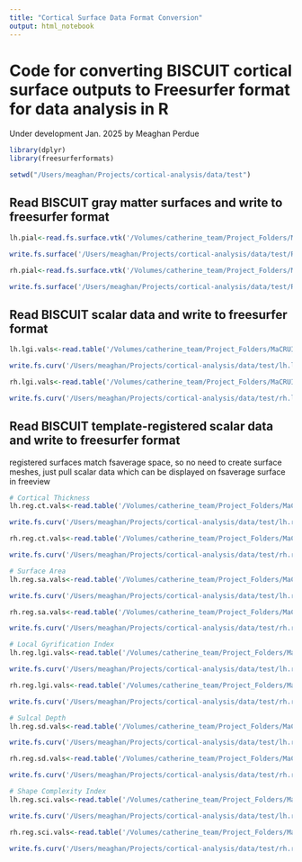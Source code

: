 ```yaml
---
title: "Cortical Surface Data Format Conversion"
output: html_notebook
---
```


# Code for converting BISCUIT cortical surface outputs to Freesurfer format for data analysis in R
Under development Jan. 2025 by Meaghan Perdue

```r
library(dplyr)
library(freesurferformats)

setwd("/Users/meaghan/Projects/cortical-analysis/data/test")


```

## Read BISCUIT gray matter surfaces and write to freesurfer format
```r
lh.pial<-read.fs.surface.vtk('/Volumes/catherine_team/Project_Folders/MaCRUISE/PS_MaCRUISE1mm/1_Processed_Output/10006_PS20_012_Session7/Lebel_Peds-x-10006-x-10006_PS20_012_Session7-x-biscuit_mc_v2-x-5354db8f-b70a-4597-9fb7-315acf79ff7c/surf/lh.gray.vtk')

write.fs.surface('/Users/meaghan/Projects/cortical-analysis/data/test/Rlh.pial', lh.pial$vertices, lh.pial$faces, format = 'bin')

rh.pial<-read.fs.surface.vtk('/Volumes/catherine_team/Project_Folders/MaCRUISE/PS_MaCRUISE1mm/1_Processed_Output/10006_PS20_012_Session7/Lebel_Peds-x-10006-x-10006_PS20_012_Session7-x-biscuit_mc_v2-x-5354db8f-b70a-4597-9fb7-315acf79ff7c/surf/rh.gray.vtk')

write.fs.surface('/Users/meaghan/Projects/cortical-analysis/data/test/Rrh.pial', rh.pial$vertices, rh.pial$faces, format = 'bin')

```

## Read BISCUIT scalar data and write to freesurfer format
```r
lh.lgi.vals<-read.table('/Volumes/catherine_team/Project_Folders/MaCRUISE/PS_MaCRUISE1mm/1_Processed_Output/10006_PS20_012_Session7/Lebel_Peds-x-10006-x-10006_PS20_012_Session7-x-biscuit_mc_v2-x-5354db8f-b70a-4597-9fb7-315acf79ff7c/quant/lh.gray.LGI.txt')$V1

write.fs.curv('/Users/meaghan/Projects/cortical-analysis/data/test/lh.lgi', lh.lgi.vals)

rh.lgi.vals<-read.table('/Volumes/catherine_team/Project_Folders/MaCRUISE/PS_MaCRUISE1mm/1_Processed_Output/10006_PS20_012_Session7/Lebel_Peds-x-10006-x-10006_PS20_012_Session7-x-biscuit_mc_v2-x-5354db8f-b70a-4597-9fb7-315acf79ff7c/quant/rh.gray.LGI.txt')$V1

write.fs.curv('/Users/meaghan/Projects/cortical-analysis/data/test/rh.lgi', rh.lgi.vals)

```

## Read BISCUIT template-registered scalar data and write to freesurfer format
registered surfaces match fsaverage space, so no need to create surface meshes, just pull scalar data which can be displayed on fsaverage surface in freeview
```r
# Cortical Thickness
lh.reg.ct.vals<-read.table('/Volumes/catherine_team/Project_Folders/MaCRUISE/PS_MaCRUISE1mm/1_Processed_Output/10006_PS20_012_Session7/Lebel_Peds-x-10006-x-10006_PS20_012_Session7-x-biscuit_mc_v2-x-5354db8f-b70a-4597-9fb7-315acf79ff7c/stat/lh.reg.thickness.txt')$V1

write.fs.curv('/Users/meaghan/Projects/cortical-analysis/data/test/lh.reg.ct', lh.reg.ct.vals)

rh.reg.ct.vals<-read.table('/Volumes/catherine_team/Project_Folders/MaCRUISE/PS_MaCRUISE1mm/1_Processed_Output/10006_PS20_012_Session7/Lebel_Peds-x-10006-x-10006_PS20_012_Session7-x-biscuit_mc_v2-x-5354db8f-b70a-4597-9fb7-315acf79ff7c/stat/rh.reg.thickness.txt')$V1

write.fs.curv('/Users/meaghan/Projects/cortical-analysis/data/test/rh.reg.ct', rh.reg.ct.vals)

# Surface Area
lh.reg.sa.vals<-read.table('/Volumes/catherine_team/Project_Folders/MaCRUISE/PS_MaCRUISE1mm/1_Processed_Output/10006_PS20_012_Session7/Lebel_Peds-x-10006-x-10006_PS20_012_Session7-x-biscuit_mc_v2-x-5354db8f-b70a-4597-9fb7-315acf79ff7c/stat/lh.mid.reg.area.txt')$V1

write.fs.curv('/Users/meaghan/Projects/cortical-analysis/data/test/lh.reg.sa', lh.reg.sa.vals)

rh.reg.sa.vals<-read.table('/Volumes/catherine_team/Project_Folders/MaCRUISE/PS_MaCRUISE1mm/1_Processed_Output/10006_PS20_012_Session7/Lebel_Peds-x-10006-x-10006_PS20_012_Session7-x-biscuit_mc_v2-x-5354db8f-b70a-4597-9fb7-315acf79ff7c/stat/rh.mid.reg.area.txt')$V1

write.fs.curv('/Users/meaghan/Projects/cortical-analysis/data/test/rh.reg.sa', rh.reg.sa.vals)

# Local Gyrification Index
lh.reg.lgi.vals<-read.table('/Volumes/catherine_team/Project_Folders/MaCRUISE/PS_MaCRUISE1mm/1_Processed_Output/10006_PS20_012_Session7/Lebel_Peds-x-10006-x-10006_PS20_012_Session7-x-biscuit_mc_v2-x-5354db8f-b70a-4597-9fb7-315acf79ff7c/stat/lh.gray.reg.LGI.txt')$V1

write.fs.curv('/Users/meaghan/Projects/cortical-analysis/data/test/lh.reg.lgi', lh.reg.lgi.vals)

rh.reg.lgi.vals<-read.table('/Volumes/catherine_team/Project_Folders/MaCRUISE/PS_MaCRUISE1mm/1_Processed_Output/10006_PS20_012_Session7/Lebel_Peds-x-10006-x-10006_PS20_012_Session7-x-biscuit_mc_v2-x-5354db8f-b70a-4597-9fb7-315acf79ff7c/stat/rh.gray.reg.LGI.txt')$V1

write.fs.curv('/Users/meaghan/Projects/cortical-analysis/data/test/rh.reg.lgi', rh.reg.lgi.vals)

# Sulcal Depth
lh.reg.sd.vals<-read.table('/Volumes/catherine_team/Project_Folders/MaCRUISE/PS_MaCRUISE1mm/1_Processed_Output/10006_PS20_012_Session7/Lebel_Peds-x-10006-x-10006_PS20_012_Session7-x-biscuit_mc_v2-x-5354db8f-b70a-4597-9fb7-315acf79ff7c/stat/lh.gray.reg.SD.txt')$V1

write.fs.curv('/Users/meaghan/Projects/cortical-analysis/data/test/lh.reg.sd', lh.reg.sd.vals)

rh.reg.sd.vals<-read.table('/Volumes/catherine_team/Project_Folders/MaCRUISE/PS_MaCRUISE1mm/1_Processed_Output/10006_PS20_012_Session7/Lebel_Peds-x-10006-x-10006_PS20_012_Session7-x-biscuit_mc_v2-x-5354db8f-b70a-4597-9fb7-315acf79ff7c/stat/rh.gray.reg.SD.txt')$V1

write.fs.curv('/Users/meaghan/Projects/cortical-analysis/data/test/rh.reg.sd', rh.reg.sd.vals)

# Shape Complexity Index
lh.reg.sci.vals<-read.table('/Volumes/catherine_team/Project_Folders/MaCRUISE/PS_MaCRUISE1mm/1_Processed_Output/10006_PS20_012_Session7/Lebel_Peds-x-10006-x-10006_PS20_012_Session7-x-biscuit_mc_v2-x-5354db8f-b70a-4597-9fb7-315acf79ff7c/stat/lh.mid.reg.SCI.txt')$V1

write.fs.curv('/Users/meaghan/Projects/cortical-analysis/data/test/lh.reg.sci', lh.reg.sci.vals)

rh.reg.sci.vals<-read.table('/Volumes/catherine_team/Project_Folders/MaCRUISE/PS_MaCRUISE1mm/1_Processed_Output/10006_PS20_012_Session7/Lebel_Peds-x-10006-x-10006_PS20_012_Session7-x-biscuit_mc_v2-x-5354db8f-b70a-4597-9fb7-315acf79ff7c/stat/rh.mid.reg.SCI.txt')$V1

write.fs.curv('/Users/meaghan/Projects/cortical-analysis/data/test/rh.reg.sci', rh.reg.sci.vals)

```



